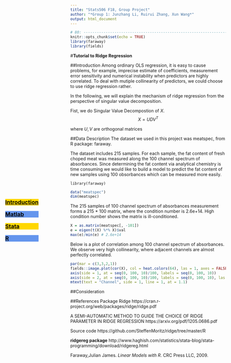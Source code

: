 ---
title: "Stats506 F18, Group Project"
author: "*Group 1: Junzhang Li, Ruirui Zhang, Xun Wang*"
output: html_document
---

```{r setup, include=FALSE}
# 80: --------------------------------------------------------------------------
knitr::opts_chunk$set(echo = TRUE)
library(faraway)
library(fields)
```

#**Tutorial to Ridge Regression**
<html>
<body>
<style>
  ul {list-style-type: none; 
    padding: 0; 
    margin: 0; 
    height: 100%; 
    position: fixed;
    left:17px;
    top:17%;}
</style>

<ul> 
  <font size="4.7">
  <li><a href="ridge_regression.html">
  <p style="color:#000000;background-color:#FFD700">**Introduction**</p></a></li> 
  <li><a href="Matlab.html">
  <p style="color:#000000;background-color:#6495ED">**Matlab**</p></a></li>
  <li><a href="Stata.html">
  <p style="color:#000000;background-color:#FFD700">**Stata**</p></a></li> 
  <li><a href="Project_R.html">
  <p style="color:#000000;background-color:#6495ED">**R**</p></a></li>
  </font>
</ul>

</body>
</html>

##Introduction
Among ordinary OLS regression, it is easy to cause problems, for example, imprecise estimate of coefficients, measurement error sensitivity and numerical instability when predictors are highly correlated. To deal with mutiple collinearity of predictors, we could choose to use ridge regression rather.

In the following, we will explain the mechanism of ridge regression from the perspective of singular value decomposition.

Fist, we do Singular Value Decompostion of $X$.
$$X=UDV^T$$

where $U,V$ are orthogonal matrices

##Data Description
The dataset we used in this project was meatspec, from R package: faraway. 

The dataset includes 215 samples. For each sample, the fat content of fresh choped meat
was measured along the 100 channel spectrum of absorbances. 
Since determining the fat content via analytical chemistry is time consuming we would 
like to build a model to predict the fat content of new samples using 100 obsorbances 
which can be measured more easily.

```
library(faraway)
```

```{R dim, include = T,echo=FALSE}
data("meatspec")
dim(meatspec)
```

The 215 samples of 100 channel spectrum of absorbances measurement forms a 215 * 100 matrix, where the condition number is 2.6e+14. High condition number shows the matrix is ill-conditioned.

```{R conditional number,echo=FALSE}
X = as.matrix(meatspec[, -101])
e = eigen(t(X) %*% X)$val
max(e)/min(e) # 2.6e+14
```


Below is a plot of correlation among 100 channel spectrum of absorbances. We observe very high collinearity, where adjacent channels are almost perfectly correlated. 

```{R correlation,echo=FALSE}
par(mar = c(3,3,2,1))
fields::image.plot(cor(X), col = heat.colors(64), las = 1, axes = FALSE)
axis(side = 1, at = seq(0, 100, 10)/100, labels = seq(0, 100, 10))
axis(side = 2, at = seq(0, 100, 10)/100, labels = seq(0, 100, 10), las = 2)
mtext(text = "Channel", side = 1, line = 1, at = 1.1)
```

##Consideration

##References
Package Ridge
https://cran.r-project.org/web/packages/ridge/ridge.pdf

A SEMI-AUTOMATIC METHOD TO GUIDE THE CHOICE OF RIDGE PARAMETER IN RIDGE REGRESSION
https://arxiv.org/pdf/1205.0686.pdf

Source code
https://github.com/SteffenMoritz/ridge/tree/master/R

**ridgereg package** http://www.haghish.com/statistics/stata-blog/stata-programming/download/ridgereg.html

Faraway,Julian James. *Linear Models with R*. CRC Press LLC, 2009.
